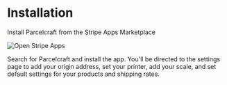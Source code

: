 # Installation

Install Parcelcraft from the Stripe Apps Marketplace

![Open Stripe Apps](https://parcelcraft.com/images/open-stripe-apps.gif)

Search for Parcelcraft and install the app.  You'll be directed to the settings page to add your origin address, set your printer, add your scale, and set default settings for your products and shipping rates.